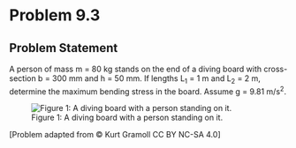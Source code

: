 # Problem 9.3 {.unnumbered}

## Problem Statement

A person of mass m = 80 kg stands on the end of a diving board with cross-section b = 300 mm and h = 50 mm. If lengths L<sub>1</sub> = 1 m and L<sub>2</sub> = 2 m, determine the maximum bending stress in the board. Assume g = 9.81 m/s<sup>2</sup>.


![Figure 1: A diving board with a person standing on it.](images/344.png){fig-alt="A diving board of length L1+L2 has a person of mass m standing on the right side. The distance from the first pin to the second pin is L1 and the distance from the second pin to the right end is L2. The beam has a rectangular cross section of height h and width b."}

\[Problem adapted from © Kurt Gramoll CC BY NC-SA 4.0\]